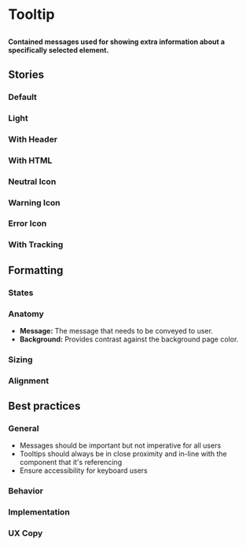
# Tooltip

##

<h4>
  Contained messages used for showing extra information about a specifically selected element.
</h4>

<Canvas of={ComponentStories.Default} />


## Stories

### Default

<Canvas of={ComponentStories.Default} />

### Light

<Canvas of={ComponentStories.Light} />

### With Header

<Canvas of={ComponentStories.WithHeader} />

### With HTML

<Canvas of={ComponentStories.WithHtml} />

### Neutral Icon

<Canvas of={ComponentStories.NeutralIcon} />

### Warning Icon 

<Canvas of={ComponentStories.WarningIcon} />

### Error Icon 

<Canvas of={ComponentStories.ErrorIcon} />

### With Tracking

<Canvas of={ComponentStories.WithTracking} />


## Formatting

### States

### Anatomy
- **Message:** The message that needs to be conveyed to user.
- **Background:** Provides contrast against the background page color.

### Sizing

### Alignment


## Best practices

### General
- Messages should be important but not imperative for all users
- Tooltips should always be in close proximity and in-line with the component that it's referencing
- Ensure accessibility for keyboard users

### Behavior

### Implementation

### UX Copy
